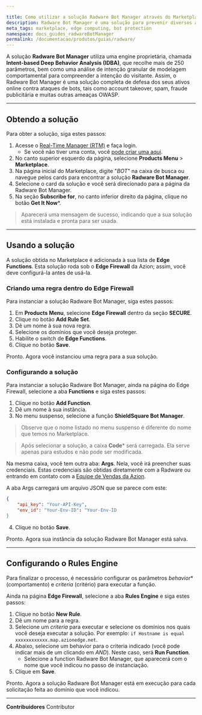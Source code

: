 ```yaml
---

title: Como utilizar a solução Radware Bot Manager através do Marketplace da Azion
description: Radware Bot Manager é uma solução para prevenir diversos ataques online.
meta_tags: marketplace, edge computing, bot protection
namespace: docs_guides_radwareBotManager
permalink: /documentacao/produtos/guias/radware/
---
```


A solução **Radware Bot Manager** utiliza uma engine proprietária, chamada **Intent-based Deep Behavior Analysis (IDBA)**, que recolhe mais de 250 parâmetros, bem como uma análise de intenção granular de modelagem comportamental para compreender a intenção do visitante. Assim, o Radware Bot Manager é uma solução completa de defesa dos seus ativos online contra ataques de bots, tais como account takeover, spam, fraude publicitária e muitas outras ameaças OWASP.

---

## Obtendo a solução

Para obter a solução, siga estes passos:

1. Acesse o [Real-Time Manager (RTM)](https://manager.azion.com/) e faça login.
    - Se você não tiver uma conta, você [pode criar uma aqui](https://manager.azion.com/signup/).
2. No canto superior esquerdo da página, selecione **Products Menu** > **Marketplace**.
3. Na página inicial do Marketplace, digite "*BOT*" na caixa de busca ou navegue pelos cards para encontrar a solução **Radware Bot Manager**.
4. Selecione o card da solução e você será direcionado para a página da Radware Bot Manager.
5. Na seção **Subscribe for**, no canto inferior direito da página, clique no botão **Get It Now***.

> Aparecerá uma mensagem de sucesso, indicando que a sua solução está instalada e pronta para ser usada.

---

## Usando a solução

A solução obtida no Marketplace é adicionada à sua lista de **Edge Functions**. Esta solução roda sob o **Edge Firewall** da Azion; assim, você deve configurá-la antes de usá-la.

### Criando uma regra dentro do Edge Firewall

Para instanciar a solução Radware Bot Manager, siga estes passos:

1. Em **Products Menu**, selecione **Edge Firewall** dentro da seção **SECURE**.
2. Clique no botão **Add Rule Set**.
3. Dê um nome à sua nova regra.
4. Selecione os domínios que você deseja proteger.
5. Habilite o switch de **Edge Functions**.
6. Clique no botão **Save**.

Pronto. Agora você instanciou uma regra para a sua solução.

### Configurando a solução

Para instanciar a solução Radware Bot Manager, ainda na página do Edge Firewall, selecione a aba **Functions** e siga estes passos:

1. Clique no botão **Add Function**.
2. Dê um nome à sua instância.
3. No menu suspenso, selecione a função **ShieldSquare Bot Manager**.

> Observe que o nome listado no menu suspenso é diferente do nome que temos no Marketplace.

> Após selecionar a solução, a caixa **Code*** será carregada. Ela serve apenas para estudos e não pode ser modificada.

Na mesma caixa, você tem outra aba: **Args**. Nela, você irá preencher suas credenciais. Estas credenciais são obtidas diretamente com a Radware ou entrando em contato com a [Equipe de Vendas da Azion](https://www.azion.com/pt-br/contate-vendas/).

A aba Args carregará um arquivo JSON que se parece com este:

```json
{
    "api_key": "Your-API-Key",
    "env_id": "Your-Env-ID": "Your-Env-ID
}
```

4. Clique no botão **Save**.

Pronto. Agora sua instância da solução Radware Bot Manager está salva.

---

## Configurando o Rules Engine

Para finalizar o processo, é necessário configurar os parâmetros *behavior** (comportamento) e *criteria* (critério) para executar a função.

Ainda na página **Edge Firewall**, selecione a aba **Rules Engine** e siga estes passos:

1. Clique no botão **New Rule**.
2. Dê um nome para a regra.
3. Selecione um *criteria* para executar e selecione os domínios nos quais você deseja executar a solução. Por exemplo: `if Hostname is equal xxxxxxxxxxxx.map.azionedge.net`.
4. Abaixo, selecione um behavior para o criteria indicado (você pode indicar mais de um clicando em *AND*). Neste caso, será **Run Function**.
    - Selecione a function Radware Bot Manager, que aparecerá com o nome que você indicou no passo de instanciação.
5. Clique em **Save**.

Pronto. Agora a solução Radware Bot Manager está em execução para cada solicitação feita ao domínio que você indicou.





---


**Contribuidores** <ContributorList>Contributor</ContributorList>
